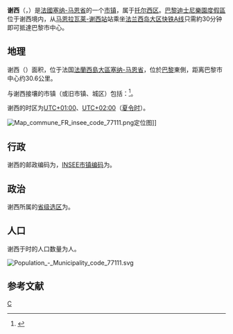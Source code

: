 {{地图误译/法语U2|issue=谢尔西}}
{{noteTA|G1=法国地名}}
{{Infobox French commune}}
'''谢西'''（{{lang-fr|Chessy}}，{{IPA-fr|ʃɛsi|-|LL-Q150 (fra)-Touam-Chessy.wav}}）是[[法國|法國]][[塞纳-马恩省|塞纳-马恩省]]的一个[[市镇_(法国)|市镇]]，属于[[托尔西区|托尔西区]]。[[巴黎迪士尼樂園度假區|巴黎迪士尼樂園度假區]]位于谢西境内，从[[马恩拉瓦莱-谢西站|马恩拉瓦莱-谢西站]]站乘坐[[法兰西岛大区快铁A线|法兰西岛大区快铁A线]]只需約30分钟即可抵達巴黎市中心。

== 地理 ==
谢西（{{wikidata|property|linked|P625}}）面积{{wikidata|properties|P2046}}，位于法国[[法蘭西島大區|法蘭西島大區]][[塞纳-马恩省|塞纳-马恩省]]，位於[[巴黎|巴黎]]東側，距离巴黎市中心约30.6公里。

与谢西接壤的市镇（或旧市镇、城区）包括：{{Wikidata|properties|linked|P47}}<ref name="geo">{{Cite web|url=https://www.geoportail.gouv.fr/carte|title=Carte|accessdate=2020-03-22|author=Géoportail|language=fr|publisher=Géoportail|archive-date=2017-01-29|archive-url=https://web.archive.org/web/20170129154129/https://www.geoportail.gouv.fr/carte/|dead-url=no}}</ref>。

谢西的时区为[[UTC+01:00|UTC+01:00]]、[[UTC+02:00|UTC+02:00]]（[[夏时制|夏令时]]）。

[[File:Map_commune_FR_insee_code_77111.png|thumb]]定位图]]{{Clear|left}}
== 行政 ==
谢西的邮政编码为{{wikidata|properties|P281}}，[[法国国家统计与经济研究所|INSEE市镇编码]]为{{wikidata|properties|P374}}。

== 政治 ==
谢西所属的[[縣_(法國)|省级选区]]为{{WikidataLink|{{wikidata|properties|raw|best||P7938}}}}。

== 人口 ==
谢西于{{wikidata|qualifier|P1082|P585}}时的人口数量为{{wikidata|property|raw|P1082}}人。

[[File:Population_-_Municipality_code_77111.svg|thumb]]{{Clear|left}}
== 参考文献 ==
{{Reflist}}

{{塞纳-马恩省市镇}}
[[Category:塞纳-马恩省市镇|C]]